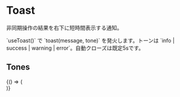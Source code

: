 
<Meta title="Foundations/Toast/Docs" />

# Toast

<Subtitle>非同期操作の結果を右下に短時間表示する通知。</Subtitle>

<Description>
`useToast()` で `toast(message, tone)` を発火します。トーンは `info | success | warning | error`。自動クローズは既定5sです。
</Description>

## Tones

<Canvas>
  <Story name="tones">
    {() => (
      <div className="fixed bottom-4 right-4 space-y-2">
        <Toast message="情報のトーストです" tone="info" autoClose={0} />
        <Toast message="成功しました" tone="success" autoClose={0} />
        <Toast message="警告があります" tone="warning" autoClose={0} />
        <Toast message="エラーが発生しました" tone="error" autoClose={0} />
      </div>
    )}
  </Story>
</Canvas>
